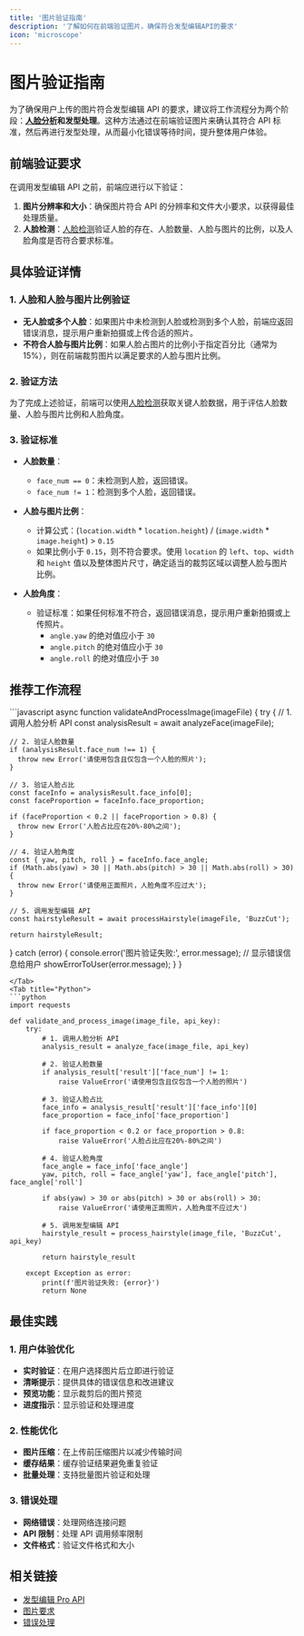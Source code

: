 ```yaml
---
title: '图片验证指南'
description: '了解如何在前端验证图片，确保符合发型编辑API的要求'
icon: 'microscope'
---
```


# 图片验证指南

为了确保用户上传的图片符合发型编辑 API 的要求，建议将工作流程分为两个阶段：**[人脸分析](https://vision.aliyun.com/experience/detail?spm=a2cvz.27720474.J_9219321920.10.35ae5d53b1RSLb&tagName=facebody&children=DetectFace)**和**发型处理**。这种方法通过在前端验证图片来确认其符合 API 标准，然后再进行发型处理，从而最小化错误等待时间，提升整体用户体验。

## 前端验证要求

在调用发型编辑 API 之前，前端应进行以下验证：

1. **图片分辨率和大小**：确保图片符合 API 的分辨率和文件大小要求，以获得最佳处理质量。
2. **人脸检测**：[人脸检测](https://vision.aliyun.com/experience/detail?spm=a2cvz.27720474.J_9219321920.10.35ae5d53b1RSLb&tagName=facebody&children=DetectFace)验证人脸的存在、人脸数量、人脸与图片的比例，以及人脸角度是否符合要求标准。

## 具体验证详情

### 1. 人脸和人脸与图片比例验证

- **无人脸或多个人脸**：如果图片中未检测到人脸或检测到多个人脸，前端应返回错误消息，提示用户重新拍摄或上传合适的照片。
- **不符合人脸与图片比例**：如果人脸占图片的比例小于指定百分比（通常为 15%），则在前端裁剪图片以满足要求的人脸与图片比例。

### 2. 验证方法

为了完成上述验证，前端可以使用[人脸检测](https://vision.aliyun.com/experience/detail?spm=a2cvz.27720474.J_9219321920.10.35ae5d53b1RSLb&tagName=facebody&children=DetectFace)获取关键人脸数据，用于评估人脸数量、人脸与图片比例和人脸角度。

### 3. 验证标准

- **人脸数量**：
  - `face_num == 0`：未检测到人脸，返回错误。
  - `face_num != 1`：检测到多个人脸，返回错误。

- **人脸与图片比例**：
  - 计算公式：(`location.width` * `location.height`) / (`image.width` * `image.height`) > `0.15`
  - 如果比例小于 `0.15`，则不符合要求。使用 `location` 的 `left`、`top`、`width` 和 `height` 值以及整体图片尺寸，确定适当的裁剪区域以调整人脸与图片比例。

- **人脸角度**：
  - 验证标准：如果任何标准不符合，返回错误消息，提示用户重新拍摄或上传照片。
    - `angle.yaw` 的绝对值应小于 `30`
    - `angle.pitch` 的绝对值应小于 `30`
    - `angle.roll` 的绝对值应小于 `30`

## 推荐工作流程

<Tabs>
<Tab title="JavaScript">
```javascript
async function validateAndProcessImage(imageFile) {
  try {
    // 1. 调用人脸分析 API
    const analysisResult = await analyzeFace(imageFile);
    
    // 2. 验证人脸数量
    if (analysisResult.face_num !== 1) {
      throw new Error('请使用包含且仅包含一个人脸的照片');
    }
    
    // 3. 验证人脸占比
    const faceInfo = analysisResult.face_info[0];
    const faceProportion = faceInfo.face_proportion;
    
    if (faceProportion < 0.2 || faceProportion > 0.8) {
      throw new Error('人脸占比应在20%-80%之间');
    }
    
    // 4. 验证人脸角度
    const { yaw, pitch, roll } = faceInfo.face_angle;
    if (Math.abs(yaw) > 30 || Math.abs(pitch) > 30 || Math.abs(roll) > 30) {
      throw new Error('请使用正面照片，人脸角度不应过大');
    }
    
    // 5. 调用发型编辑 API
    const hairstyleResult = await processHairstyle(imageFile, 'BuzzCut');
    
    return hairstyleResult;
    
  } catch (error) {
    console.error('图片验证失败:', error.message);
    // 显示错误信息给用户
    showErrorToUser(error.message);
  }
}
```
</Tab>
<Tab title="Python">
```python
import requests

def validate_and_process_image(image_file, api_key):
    try:
        # 1. 调用人脸分析 API
        analysis_result = analyze_face(image_file, api_key)
        
        # 2. 验证人脸数量
        if analysis_result['result']['face_num'] != 1:
            raise ValueError('请使用包含且仅包含一个人脸的照片')
        
        # 3. 验证人脸占比
        face_info = analysis_result['result']['face_info'][0]
        face_proportion = face_info['face_proportion']
        
        if face_proportion < 0.2 or face_proportion > 0.8:
            raise ValueError('人脸占比应在20%-80%之间')
        
        # 4. 验证人脸角度
        face_angle = face_info['face_angle']
        yaw, pitch, roll = face_angle['yaw'], face_angle['pitch'], face_angle['roll']
        
        if abs(yaw) > 30 or abs(pitch) > 30 or abs(roll) > 30:
            raise ValueError('请使用正面照片，人脸角度不应过大')
        
        # 5. 调用发型编辑 API
        hairstyle_result = process_hairstyle(image_file, 'BuzzCut', api_key)
        
        return hairstyle_result
        
    except Exception as error:
        print(f'图片验证失败: {error}')
        return None
```
</Tab>
</Tabs>

## 最佳实践

### 1. 用户体验优化

- **实时验证**：在用户选择图片后立即进行验证
- **清晰提示**：提供具体的错误信息和改进建议
- **预览功能**：显示裁剪后的图片预览
- **进度指示**：显示验证和处理进度

### 2. 性能优化

- **图片压缩**：在上传前压缩图片以减少传输时间
- **缓存结果**：缓存验证结果避免重复验证
- **批量处理**：支持批量图片验证和处理

### 3. 错误处理

- **网络错误**：处理网络连接问题
- **API 限制**：处理 API 调用频率限制
- **文件格式**：验证文件格式和大小

## 相关链接

- [发型编辑 Pro API](/api-reference/hairstyle-editor-pro)
- [图片要求](/essentials/image-requirements)
- [错误处理](/essentials/error-handling)
